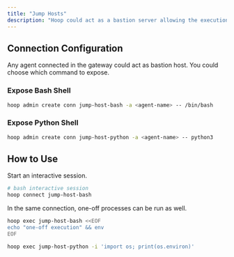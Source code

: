 ```yaml
---
title: "Jump Hosts"
description: "Hoop could act as a bastion server allowing the execution of one-off sessions."
---
```



<Prerequisites />

## Connection Configuration

Any agent connected in the gateway could act as bastion host. You could choose which command to expose.

### Expose Bash Shell

```sh
hoop admin create conn jump-host-bash -a <agent-name> -- /bin/bash
```

### Expose Python Shell

```sh
hoop admin create conn jump-host-python -a <agent-name> -- python3
```

## How to Use

Start an interactive session.

```sh
# bash interactive session
hoop connect jump-host-bash
```

In the same connection, one-off processes can be run as well.

```sh
hoop exec jump-host-bash <<EOF
echo "one-off execution" && env
EOF

hoop exec jump-host-python -i 'import os; print(os.environ)'
```
